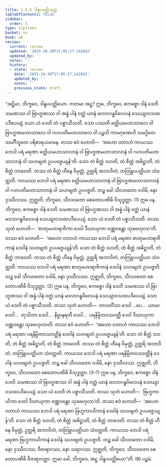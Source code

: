 ```yaml
---
title: 1.4.5 ဒါနူပပတ္တိသုတ္တ
tableOfContents: false
sidebar:
  order: 5
type: tipitaka
basket: su
book: a8
review:
  current: review
  updated: '2025-10-20T17:05:27.142842'
  updated_by: ''
  notes: ''
  history:
  - state: review
    date: '2025-10-20T17:05:27.142842'
    updated_by: ''
    notes: ''
    previous_state: draft
---
```



<DynamicBreadcrumb />


<ReviewStatus review={frontmatter.review} showDetails={true} />

<HypothesisAnnotation frontmatter={frontmatter} />

<Division number="35" book="a8" e="ch" v="17" p="70">

<Paragraph number="340" book="a8">
“အဋ္ဌိမာ, ဘိက္ခဝေ, ဒါနူပပတ္တိယော. ကတမာ အဋ္ဌ? ဣဓ, ဘိက္ခဝေ, ဧကစ္စော ဒါနံ ဒေတိ သမဏဿ ဝါ ဗြာဟ္မဏဿ ဝါ အန္နံ ပါနံ ဝတ္ထံ ယာနံ မာလာဂန္ဓဝိလေပနံ သေယျာဝသထပဒီပေယျံ. သော ယံ ဒေတိ တံ ပစ္စာသီသတိ. သော ပဿတိ ခတ္တိယမဟာသာလေ ဝါ ဗြာဟ္မဏမဟာသာလေ ဝါ ဂဟပတိမဟာသာလေ ဝါ ပဉ္စဟိ ကာမဂုဏေဟိ သမပ္ပိတေ သမင်္ဂီဘူတေ ပရိစာရယမာနေ. တဿ ဧဝံ ဟောတိ—  ‘အဟော ဝတာဟံ ကာယဿ ဘေဒါ ပရံ မရဏာ ခတ္တိယမဟာသာလာနံ ဝါ ဗြာဟ္မဏမဟာသာလာနံ ဝါ ဂဟပတိမဟာသာလာနံ ဝါ သဟဗျတံ ဥပပဇ္ဇေယျန်’တိ. သော တံ စိတ္တံ ဒဟတိ, တံ စိတ္တံ အဓိဋ္ဌာတိ, တံ စိတ္တံ ဘာဝေတိ. တဿ တံ စိတ္တံ ဟီနေ ဝိမုတ္တံ, ဥတ္တရိ အဘာဝိတံ, တတြူပပတ္တိယာ သံဝတ္တတိ. ကာယဿ ဘေဒါ ပရံ မရဏာ ခတ္တိယမဟာသာလာနံ ဝါ ဗြာဟ္မဏမဟာသာလာနံ ဝါ ဂဟပတိမဟာသာလာနံ ဝါ သဟဗျတံ ဥပပဇ္ဇတိ. တဉ္စ ခေါ သီလဝတော ဝဒါမိ, နော ဒုဿီလဿ. ဣဇ္ဈတိ, ဘိက္ခဝေ, သီလဝတော စေတောပဏိဓိ ဝိသုဒ္ဓတ္တာ. (1)
</Paragraph>

<Paragraph number="341" book="a8">
ဣဓ ပန, ဘိက္ခဝေ, ဧကစ္စော ဒါနံ ဒေတိ သမဏဿ ဝါ ဗြာဟ္မဏဿ ဝါ အန္နံ ပါနံ ဝတ္ထံ ယာနံ မာလာဂန္ဓဝိလေပနံ သေယျာဝသထပဒီပေယျံ. သော ယံ ဒေတိ တံ ပစ္စာသီသတိ. တဿ သုတံ ဟောတိ—  ‘စာတုမဟာရာဇိကာ ဒေဝါ ဒီဃာယုကာ ဝဏ္ဏဝန္တော သုခဗဟုလာ’တိ. တဿ ဧဝံ ဟောတိ—  ‘အဟော ဝတာဟံ ကာယဿ ဘေဒါ ပရံ မရဏာ စာတုမဟာရာဇိကာနံ ဒေဝါနံ သဟဗျတံ ဥပပဇ္ဇေယျန်’တိ. သော တံ စိတ္တံ ဒဟတိ, တံ စိတ္တံ အဓိဋ္ဌာတိ, တံ စိတ္တံ ဘာဝေတိ. တဿ တံ စိတ္တံ ဟီနေ ဝိမုတ္တံ, ဥတ္တရိ အဘာဝိတံ, တတြူပပတ္တိယာ သံဝတ္တတိ. ကာယဿ ဘေဒါ ပရံ မရဏာ စာတုမဟာရာဇိကာနံ ဒေဝါနံ သဟဗျတံ ဥပပဇ္ဇတိ. တဉ္စ ခေါ သီလဝတော ဝဒါမိ, နော ဒုဿီလဿ. ဣဇ္ဈတိ, ဘိက္ခဝေ, သီလဝတော စေတောပဏိဓိ ဝိသုဒ္ဓတ္တာ. (2)
</Paragraph>

<Paragraph number="342" book="a8">
ဣဓ ပန, ဘိက္ခဝေ, ဧကစ္စော ဒါနံ ဒေတိ သမဏဿ ဝါ ဗြာဟ္မဏဿ ဝါ အန္နံ ပါနံ ဝတ္ထံ ယာနံ မာလာဂန္ဓဝိလေပနံ သေယျာဝသထပဒီပေယျံ. သော ယံ ဒေတိ တံ ပစ္စာသီသတိ. တဿ သုတံ ဟောတိ—  တာဝတိံသာ ဒေဝါ …ပေ…  ယာမာ ဒေဝါ…  တုသိတာ ဒေဝါ…  နိမ္မာနရတီ ဒေဝါ…  ပရနိမ္မိတဝသဝတ္တီ ဒေဝါ ဒီဃာယုကာ ဝဏ္ဏဝန္တော သုခဗဟုလာတိ. တဿ ဧဝံ ဟောတိ—  ‘အဟော ဝတာဟံ ကာယဿ ဘေဒါ ပရံ မရဏာ ပရနိမ္မိတဝသဝတ္တီနံ ဒေဝါနံ သဟဗျတံ ဥပပဇ္ဇေယျန်’တိ. သော တံ စိတ္တံ ဒဟတိ, တံ စိတ္တံ အဓိဋ္ဌာတိ, တံ စိတ္တံ ဘာဝေတိ. တဿ တံ စိတ္တံ ဟီနေ ဝိမုတ္တံ, ဥတ္တရိ အဘာဝိတံ, တတြူပပတ္တိယာ သံဝတ္တတိ. ကာယဿ ဘေဒါ ပရံ မရဏာ ပရနိမ္မိတဝသဝတ္တီနံ ဒေဝါနံ သဟဗျတံ ဥပပဇ္ဇတိ. တဉ္စ ခေါ သီလဝတော ဝဒါမိ, နော ဒုဿီလဿ. ဣဇ္ဈတိ, ဘိက္ခဝေ, သီလဝတော စေတောပဏိဓိ ဝိသုဒ္ဓတ္တာ. (3–7)
</Paragraph>

<Paragraph number="343" book="a8">
ဣဓ ပန, ဘိက္ခဝေ, ဧကစ္စော ဒါနံ ဒေတိ သမဏဿ ဝါ ဗြာဟ္မဏဿ ဝါ အန္နံ ပါနံ ဝတ္ထံ ယာနံ မာလာဂန္ဓဝိလေပနံ သေယျာဝသထပဒီပေယျံ. သော ယံ ဒေတိ တံ ပစ္စာသီသတိ. တဿ သုတံ ဟောတိ—  ‘ဗြဟ္မကာယိကာ ဒေဝါ ဒီဃာယုကာ ဝဏ္ဏဝန္တော သုခဗဟုလာ’တိ. တဿ ဧဝံ ဟောတိ—  ‘အဟော ဝတာဟံ ကာယဿ ဘေဒါ ပရံ မရဏာ ဗြဟ္မကာယိကာနံ ဒေဝါနံ သဟဗျတံ ဥပပဇ္ဇေယျန်’တိ. သော တံ စိတ္တံ ဒဟတိ, တံ စိတ္တံ အဓိဋ္ဌာတိ, တံ စိတ္တံ ဘာဝေတိ. တဿ တံ စိတ္တံ ဟီနေ ဝိမုတ္တံ, ဥတ္တရိ အဘာဝိတံ, တတြူပပတ္တိယာ သံဝတ္တတိ. ကာယဿ ဘေဒါ ပရံ မရဏာ ဗြဟ္မကာယိကာနံ ဒေဝါနံ သဟဗျတံ ဥပပဇ္ဇတိ. တဉ္စ ခေါ သီလဝတော ဝဒါမိ, နော ဒုဿီလဿ; ဝီတရာဂဿ, နော သရာဂဿ. ဣဇ္ဈတိ, ဘိက္ခဝေ, သီလဝတော စေတောပဏိဓိ ဝီတရာဂတ္တာ. ဣမာ ခေါ, ဘိက္ခဝေ, အဋ္ဌ ဒါနူပပတ္တိယော”တိ. (8)

</Paragraph>
</Division>

<Paragraph number="344" type="center" book="a8">
ပဉ္စမံ.
</Paragraph>